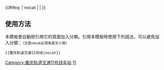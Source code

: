 {{鐵道路線| lua=1
| 模板名稱 = 重庆轨道交通11号线
| 名稱 = [[重庆轨道交通]][[重庆轨道交通11号线|11号线]]（规划中）
| 代表色 = {{重庆轨道交通标识色|11}}
| 标志=
| 铁道系统 = 重庆轨道交通
| 背景顏色 = #FFFFFF
| 車站列表 = g彭家岩g ~ g中央公园西g ~ g中央公园东g ~ g鹿山g ~ g碧津g ~ g江北机场T3航站楼g
|註釋=}}
<includeonly>{{#ifeq: {{{1}}} | nocat | <!--空--> | [[Category:重庆轨道交通11号线车站]] }}</includeonly><noinclude>
==使用方法==
本模板會自動把引用它的頁面加入分類。引用本模板時使用下列語法，可以避免加入分類：<small>（注意nocat必須為英文小寫）</small>
 <nowiki>{{重庆轨道交通11号线|nocat}}</nowiki>
[[Category:重庆轨道交通模板|11]]
</noinclude>